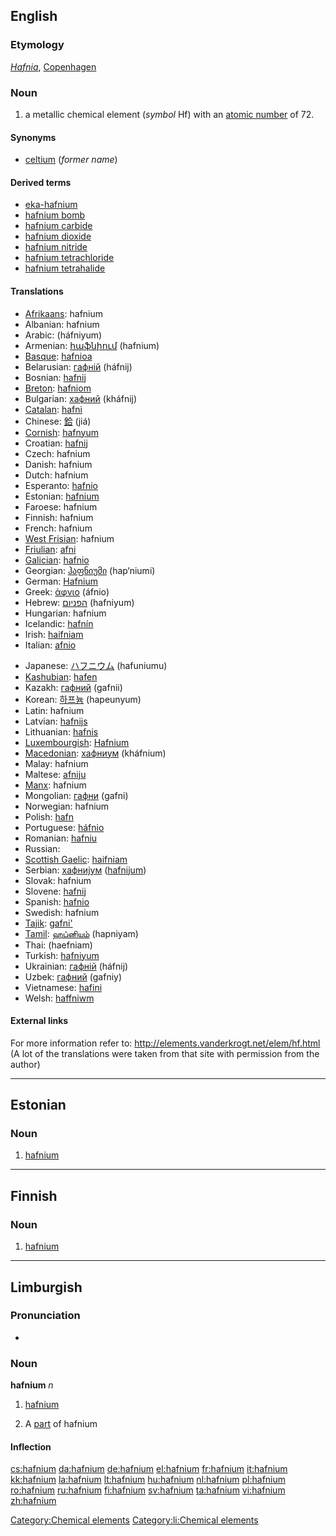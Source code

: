 {{also|Hafnium}}
==English==

{{elements|Hf|lutetium|Lu|tantalum|Ta}}

===Etymology===
{{etyl|la}} ''[[Hafnia]]'', [[Copenhagen]]

===Noun===
{{en-noun|-}}
{{wikipedia}}

# a metallic chemical element (''symbol'' Hf) with an [[atomic number]] of 72.

====Synonyms====
* [[celtium]] (''former name'')

====Derived terms====
* [[eka-hafnium]]
* [[hafnium bomb]]
* [[hafnium carbide]]
* [[hafnium dioxide]]
* [[hafnium nitride]]
* [[hafnium tetrachloride]]
* [[hafnium tetrahalide]]

====Translations====
{{top}}
* [[Afrikaans]]: hafnium
* Albanian: hafnium
* Arabic: {{Arab|[[هفنيوم]]}} (háfniyum) {{m}}
* Armenian: [[հաֆնիում]] (hafnium)
* [[Basque]]: [[hafnioa]]
* Belarusian: [[гафнiй]] (háfnij) {{m}}
* Bosnian: [[hafnij]]
* [[Breton]]: [[hafniom]]
* Bulgarian: [[хафний]] (kháfnij) {{m}}
* [[Catalan]]: [[hafni]]
* Chinese: [[鉿]] (jiá)
* [[Cornish]]: [[hafnyum]]
* Croatian: [[hafnij]]
* Czech: hafnium
* Danish: hafnium
* Dutch: hafnium {{n}}
* Esperanto: [[hafnio]]
* Estonian: [[#Estonian|hafnium]]
* Faroese: hafnium
* Finnish: hafnium
* French: hafnium {{m}}
* [[West Frisian]]: hafnium
* [[Friulian]]: [[afni]]
* [[Galician]]: [[hafnio]]
* Georgian: [[ჰაფნიუმი]] (hap‘niumi)
* German: [[Hafnium]] {{n}}
* Greek: [[άφνιο]] (áfnio) {{n}}
* Hebrew: [[הפניום]] (hafniyum)
* Hungarian: hafnium
* Icelandic: [[hafnín]]
* Irish: [[haifniam]]
* Italian: [[afnio]] {{m}}
{{mid}}
* Japanese: [[ハフニウム]] (hafuniumu)
* [[Kashubian]]: [[hafen]]
* Kazakh: [[гафний]] (gafnii)
* Korean: [[하프늄]] (hapeunyum)
* Latin: hafnium
* Latvian: [[hafnijs]]
* Lithuanian: [[hafnis]]
* [[Luxembourgish]]: [[Hafnium]]
* [[Macedonian]]: [[хафниум]] (kháfnium) {{m}}
* Malay: hafnium
* Maltese: [[afniju]]
* [[Manx]]: hafnium
* Mongolian: [[гафни]] (gafni)
* Norwegian: hafnium
* Polish: [[hafn]] {{m}}
* Portuguese: [[háfnio]] {{m}}
* Romanian: [[hafniu]] {{n}}
* Russian: {{t|ru|гафний|tr=gáfnij|m}}
* [[Scottish Gaelic]]: [[haifniam]]
* Serbian: [[хафниjум]] ([[hafnijum]]) {{m}}
* Slovak: hafnium
* Slovene: [[hafnij]]
* Spanish: [[hafnio]] {{m}}
* Swedish: hafnium
* [[Tajik]]: [[gafni']]
* [[Tamil]]: [[ஹப்னியம்]] (hapniyam)
* Thai: {{Thai|[[แฮฟเนียม]]}} (haefniam)
* Turkish: [[hafniyum]]
* Ukrainian: [[гафнiй]] (háfnij) {{m}}
* Uzbek: [[гафний]] (gafniy)
* Vietnamese: [[hafini]]
* Welsh: [[haffniwm]]
{{bottom}}

====External links====
For more information refer to:
http://elements.vanderkrogt.net/elem/hf.html
(A lot of the translations were taken from that site with permission from the author)

----

==Estonian==

===Noun===
{{infl|et|noun}}

# {{chemical element|lang=et}} [[#English|hafnium]]

[[Category:Chemical elements]]

----

==Finnish==
{{wikipedia|lang=fi}}

===Noun===
{{fi-noun}}

# {{element|lang=fi}} [[#English|hafnium]]

----

==Limburgish==

===Pronunciation===
* {{IPA|[ˈhɑ˦fɲɔ˧m]|lang=li}}

===Noun===
'''hafnium''' ''n''

# {{uncountable|lang=li}} [[hafnium#English|hafnium]]
# A [[part]] of hafnium

====Inflection====
{{li-noun-um|hafni}}

[[Category:li:Chemical elements]]

[[cs:hafnium]]
[[da:hafnium]]
[[de:hafnium]]
[[el:hafnium]]
[[fr:hafnium]]
[[it:hafnium]]
[[kk:hafnium]]
[[la:hafnium]]
[[lt:hafnium]]
[[hu:hafnium]]
[[nl:hafnium]]
[[pl:hafnium]]
[[ro:hafnium]]
[[ru:hafnium]]
[[fi:hafnium]]
[[sv:hafnium]]
[[ta:hafnium]]
[[vi:hafnium]]
[[zh:hafnium]]